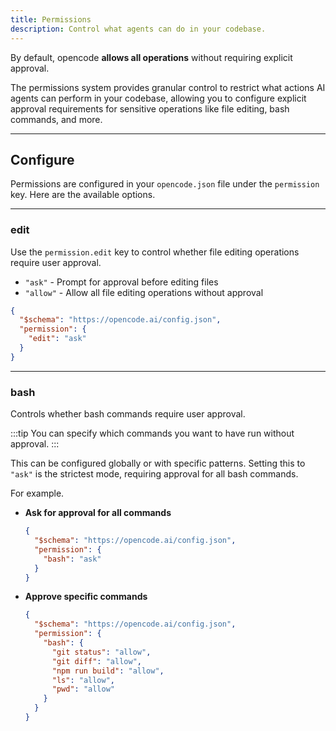 ```yaml
---
title: Permissions
description: Control what agents can do in your codebase.
---
```


By default, opencode **allows all operations** without requiring explicit approval.

The permissions system provides granular control to restrict what actions AI agents can perform in your codebase, allowing you to configure explicit approval requirements for sensitive operations like file editing, bash commands, and more.

---

## Configure

Permissions are configured in your `opencode.json` file under the `permission` key. Here are the available options.

---

### edit

Use the `permission.edit` key to control whether file editing operations require user approval.

- `"ask"` - Prompt for approval before editing files
- `"allow"` - Allow all file editing operations without approval

```json title="opencode.json" {4}
{
  "$schema": "https://opencode.ai/config.json",
  "permission": {
    "edit": "ask"
  }
}
```

---

### bash

Controls whether bash commands require user approval.

:::tip
You can specify which commands you want to have run without approval.
:::

This can be configured globally or with specific patterns. Setting this to `"ask"` is the strictest mode, requiring approval for all bash commands.

For example.

- **Ask for approval for all commands**

  ```json title="opencode.json"
  {
    "$schema": "https://opencode.ai/config.json",
    "permission": {
      "bash": "ask"
    }
  }
  ```

- **Approve specific commands**

  ```json title="opencode.json"
  {
    "$schema": "https://opencode.ai/config.json",
    "permission": {
      "bash": {
        "git status": "allow",
        "git diff": "allow",
        "npm run build": "allow",
        "ls": "allow",
        "pwd": "allow"
      }
    }
  }
  ```
